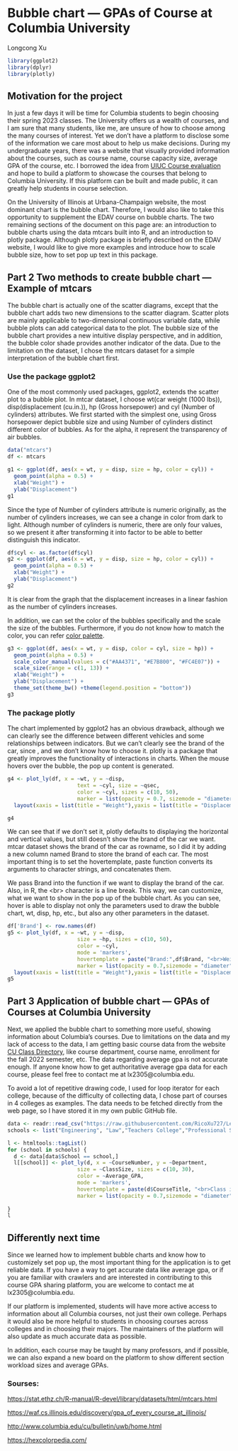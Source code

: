 # Bubble chart --- **GPAs of Course at Columbia University**

Longcong Xu

```r
library(ggplot2)
library(dplyr)
library(plotly)
```

## Motivation for the project

In just a few days it will be time for Columbia students to begin choosing their spring 2023 classes. The University offers us a wealth of courses, and I am sure that many students, like me, are unsure of how to choose among the many courses of interest. Yet we don't have a platform to disclose some of the information we care most about to help us make decisions. During my undergraduate years, there was a website that visually provided information about the courses, such as course name, course capacity size, average GPA of the course, etc. I borrowed the idea from [UIUC Course evaluation](https://waf.cs.illinois.edu/discovery/gpa_of_every_course_at_illinois/) and hope to build a platform to showcase the courses that belong to Columbia University. If this platform can be built and made public, it can greatly help students in course selection.

On the University of Illinois at Urbana-Champaign website, the most dominant chart is the bubble chart. Therefore, I would also like to take this opportunity to supplement the EDAV course on bubble charts. The two remaining sections of the document on this page are: an introduction to bubble charts using the data mtcars built into R, and an introduction to plotly package. Although plotly package is briefly described on the EDAV website, I would like to give more examples and introduce how to scale bubble size, how to set pop up text in this package.

## Part 2 Two methods to create bubble chart --- Example of mtcars

The bubble chart is actually one of the scatter diagrams, except that the bubble chart adds two new dimensions to the scatter diagram. Scatter plots are mainly applicable to two-dimensional continuous variable data, while bubble plots can add categorical data to the plot. The bubble size of the bubble chart provides a new intuitive display perspective, and in addition, the bubble color shade provides another indicator of the data. Due to the limitation on the dataset, I chose the mtcars dataset for a simple interpretation of the bubble chart first.

### Use the package ggplot2

One of the most commonly used packages, ggplot2, extends the scatter plot to a bubble plot. In mtcar dataset, I choose wt(car weight (1000 lbs)), disp(displacement (cu.in.)), hp (Gross horsepower) and cyl (Number of cylinders) attributes. We first started with the simplest one, using Gross horsepower depict bubble size and using Number of cylinders distinct different color of bubbles. As for the alpha, it represent the transparency of air bubbles.

```r
data("mtcars")
df <- mtcars

g1 <- ggplot(df, aes(x = wt, y = disp, size = hp, color = cyl)) +
  geom_point(alpha = 0.5) +
  xlab("Weight") +
  ylab("Displacement")
g1
```

Since the type of Number of cylinders attribute is numeric originally, as the number of cylinders increases, we can see a change in color from dark to light. Although number of cylinders is numeric, there are only four values, so we present it after transforming it into factor to be able to better distinguish this indicator.

```r

df$cyl <- as.factor(df$cyl)
g2 <- ggplot(df, aes(x = wt, y = disp, size = hp, color = cyl)) +
  geom_point(alpha = 0.5) +
  xlab("Weight") +
  ylab("Displacement") 
g2
```

It is clear from the graph that the displacement increases in a linear fashion as the number of cylinders increases.

In addition, we can set the color of the bubbles specifically and the scale the size of the bubbles. Furthermore, if you do not know how to match the color, you can refer [color palette](https://hexcolorpedia.com/).

```r

g3 <- ggplot(df, aes(x = wt, y = disp, color = cyl, size = hp)) +
  geom_point(alpha = 0.5) +
  scale_color_manual(values = c("#AA4371", "#E7B800", "#FC4E07")) +
  scale_size(range = c(1, 13)) + 
  xlab("Weight") +
  ylab("Displacement") +
  theme_set(theme_bw() +theme(legend.position = "bottom"))
g3
```

### The package plotly

The chart implemented by ggplot2 has an obvious drawback, although we can clearly see the difference between different vehicles and some relationships between indicators. But we can't clearly see the brand of the car, since , and we don't know how to choose it. plotly is a package that greatly improves the functionality of interactions in charts. When the mouse hovers over the bubble, the pop up content is generated.

```r
g4 <- plot_ly(df, x = ~wt, y = ~disp,
                      text = ~cyl, size = ~qsec,
                      color = ~cyl, sizes = c(10, 50), 
                      marker = list(opacity = 0.7, sizemode = "diameter"))%>% add_markers()%>%
  layout(xaxis = list(title = "Weight"),yaxis = list(title = "Displacement"))

g4
```

We can see that if we don't set it, plotly defaults to displaying the horizontal and vertical values, but still doesn't show the brand of the car we want. mtcar dataset shows the brand of the car as rowname, so I did it by adding a new column named Brand to store the brand of each car. The most important thing is to set the hovertemplate, paste function converts its arguments to character strings, and concatenates them.

We pass Brand into the function if we want to display the brand of the car. Also, in R, the \<br\> character is a line break. This way, we can customize, what we want to show in the pop up of the bubble chart. As you can see, hover is able to display not only the parameters used to draw the bubble chart, wt, disp, hp, etc., but also any other parameters in the dataset.

```r
df['Brand'] <- row.names(df)
g5 <- plot_ly(df, x = ~wt, y = ~disp,
                      size = ~hp, sizes = c(10, 50),
                      color = ~cyl, 
                      mode = 'markers',
                      hovertemplate = paste("Brand:",df$Brand, "<br>Weight:" ,df$wt, "<br>", "Displacement:", df$disp),
                      marker = list(opacity = 0.7,sizemode = "diameter")) %>% add_markers()%>%
  layout(xaxis = list(title = "Weight"),yaxis = list(title = "Displacement"))
g5
```

## Part 3 Application of bubble chart --- GPAs of Courses at Columbia University

Next, we applied the bubble chart to something more useful, showing information about Columbia's courses. Due to limitations on the data and my lack of access to the data, I am getting basic course data from the website [CU Class Directory](http://www.columbia.edu/cu/bulletin/uwb/home.html), like course department, course name, enrollment for the fall 2022 semester, etc. The data regarding average gpa is not accurate enough. If anyone know how to get authoritative average gpa data for each course, please feel free to contact me at lx2305\@columbia.edu.

To avoid a lot of repetitive drawing code, I used for loop iterator for each college, because of the difficulty of collecting data, I chose part of courses in 4 colleges as examples. The data needs to be fetched directly from the web page, so I have stored it in my own public GitHub file.

```r
data <- readr::read_csv("https://raw.githubusercontent.com/RicoXu727/Leetcode-Note/main/ccData.csv", show_col_types = FALSE)
schools <- list("Engineering", "Law","Teachers College","Professional Studies")

l <- htmltools::tagList()
for (school in schools) {
  d <- data[data$School == school,] 
  l[[school]] <- plot_ly(d, x = ~CourseNumber, y = ~Department,
                      size = ~ClassSize, sizes = c(10, 30),
                      color = ~Average_GPA, 
                      mode = 'markers',
                      hovertemplate = paste(d$CourseTitle, "<br>Class ize:",d$ClassSize, "<br>", "Average gpa:", d$Average_GPA),
                      marker = list(opacity = 0.7,sizemode = "diameter")) %>% add_markers()%>%layout(title = school, xaxis = list(title = 'Course Number'))
  
}
l
```

## Differently next time

Since we learned how to implement bubble charts and know how to customizely set pop up, the most important thing for the application is to get reliable data. If you have a way to get accurate data like average gpa, or if you are familiar with crawlers and are interested in contributing to this course GPA sharing platform, you are welcome to contact me at lx2305\@columbia.edu.

If our platform is implemented, students will have more active access to information about all Columbia courses, not just their own college. Perhaps it would also be more helpful to students in choosing courses across colleges and in choosing their majors. The maintainers of the platform will also update as much accurate data as possible.

In addition, each course may be taught by many professors, and if possible, we can also expand a new board on the platform to show different section workload sizes and average GPAs.

### Sourses:

<https://stat.ethz.ch/R-manual/R-devel/library/datasets/html/mtcars.html>

<https://waf.cs.illinois.edu/discovery/gpa_of_every_course_at_illinois/>

<http://www.columbia.edu/cu/bulletin/uwb/home.html>

<https://hexcolorpedia.com/>

